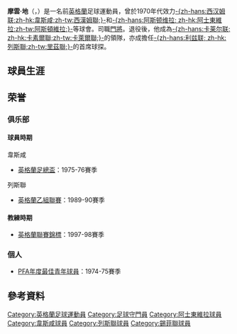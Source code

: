 {{blpunsourced|time=2016-12-23T15:19:16+00:00}}
{{noteTA|G1=football|G2= EPL
|T=zh-hans:梅文·戴; zh-hk:摩雲·地;zh-tw:梅文·戴
|1=zh-hans:梅文·戴; zh-hk:摩雲·地;zh-tw:梅文·戴
|2=zh-hans:俱乐部;zh-hk:球會;zh-tw:俱樂部;
}}
{{Infobox football biography
| name           = 摩雲·地
| image          = 
| fullname       = Mervyn Day
| birth_date     = {{birth date and age|1955|6|26|df=y}}
| birth_place    = [[英格蘭|英格蘭]][[切爾姆斯福德|切爾姆斯福德]]
| height         = 
| position       = [[門將|門將]]
| youthyears1    = 1971–1973
| youthclubs1    = [[西汉姆联足球俱乐部|-{zh-hans:西汉姆联;zh-hk:韋斯咸;zh-tw:西漢姆聯;}-]]
| years1         = 1973–1979
| clubs1         = [[西汉姆联足球俱乐部|-{zh-hans:西汉姆联;zh-hk:韋斯咸;zh-tw:西漢姆聯;}-]]
| caps1          = 194
| goals1         = 0
| years2         = 1979–1983
| clubs2         = [[萊頓東方足球俱樂部|-{zh-hans:莱顿东方; zh-hk:立頓奧連特; zh-tw:萊頓東方;}-]]
| caps2          = 170
| goals2         = 0
| years3         = 1983–1985
| clubs3         = [[阿斯顿维拉足球俱乐部|-{zh-hans:阿斯顿维拉; zh-hk:阿士東維拉;zh-tw:阿斯頓維拉;}-]]
| caps3          = 30
| goals3         = 0
| years4         = 1985–1993
| clubs4         = [[列斯聯足球會|-{zh-hans:利兹联; zh-hk:列斯聯;zh-tw:里茲聯;}-]]
| caps4          = 227
| goals4         = 0
| years5         = 1992
| clubs5         = →[[盧顿足球俱樂部|-{zh-hans:卢顿;zh-hk:盧頓;zh-tw:魯頓;}-]]（外借）
| caps5          = 4
| goals5         = 0
| years6         = 1992
| clubs6         = →[[錫菲聯足球會|-{zh-hans:谢菲尔德联; zh-hk:錫菲聯; zh-tw:謝菲爾德聯;}-]]（外借）
| caps6          = 2
| goals6         = 0
| years7         = 1993–1994
| clubs7         = [[卡素爾聯足球會|-{zh-hans:卡莱尔联; zh-hk:卡素爾聯;zh-tw:卡萊爾聯;}-]]
| caps7          = 16
| goals7         = 0
| totalcaps      = 640
| totalgoals     = 0
| manageryears1 = 1996–1997
| managerclubs1 = [[卡素爾聯足球會|-{zh-hans:卡莱尔联; zh-hk:卡素爾聯;zh-tw:卡萊爾聯;}-]]
}}
'''摩雲·地'''（{{lang-en|'''Mervyn Day'''}}，{{bd|1955年|6月26日}}）是一名前[[英格蘭|英格蘭]]足球運動員，曾於1970年代效力[[西汉姆联足球俱乐部|-{zh-hans:西汉姆联;zh-hk:韋斯咸;zh-tw:西漢姆聯;}-]]和[[阿斯顿维拉足球俱乐部|-{zh-hans:阿斯顿维拉; zh-hk:阿士東維拉;zh-tw:阿斯頓維拉;}-]]等球會。司職[[門將|門將]]。退役後，他成為[[卡素爾聯足球會|-{zh-hans:卡莱尔联; zh-hk:卡素爾聯;zh-tw:卡萊爾聯;}-]]的領隊，亦成擔任[[列斯聯足球會|-{zh-hans:利兹联; zh-hk:列斯聯;zh-tw:里茲聯;}-]]的首席球探。
==球員生涯==

== 荣誉 ==
=== 俱乐部 ===
====球員時期====
;{{flagicon|ENG}} 韋斯咸
* [[英格蘭足總盃|英格蘭足總盃]]：1975-76賽季
;{{flagicon|ENG}} 列斯聯
* [[英格蘭乙組聯賽|英格蘭乙組聯賽]]：1989-90賽季
====教練時期====
* [[英格蘭聯賽錦標|英格蘭聯賽錦標]]：1997-98賽季
=== 個人 ===
* [[PFA年度最佳青年球員|PFA年度最佳青年球員]]：1974-75賽季

==參考資料==
{{reflist|2}}

{{PFA年度最佳青年球員}}

{{DEFAULTSORT:Day, Mervyn}}
[[Category:英格蘭足球運動員|Category:英格蘭足球運動員]]
[[Category:足球守門員|Category:足球守門員]]
[[Category:阿士東維拉球員|Category:阿士東維拉球員]]
[[Category:韋斯咸球員|Category:韋斯咸球員]]
[[Category:列斯聯球員|Category:列斯聯球員]]
[[Category:錫菲聯球員|Category:錫菲聯球員]]